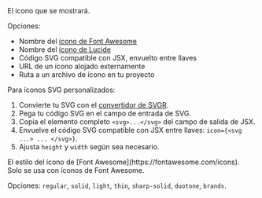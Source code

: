 <ResponseField name="icon" type="string" required>
  El ícono que se mostrará.
  
  Opciones:
  - Nombre del [ícono de Font Awesome](https://fontawesome.com/icons)
  - Nombre del [ícono de Lucide](https://lucide.dev/icons)
  - Código SVG compatible con JSX, envuelto entre llaves
  - URL de un ícono alojado externamente
  - Ruta a un archivo de ícono en tu proyecto
  
  Para íconos SVG personalizados:
  1. Convierte tu SVG con el [convertidor de SVGR](https://react-svgr.com/playground/).
  1. Pega tu código SVG en el campo de entrada de SVG.
  2. Copia el elemento completo `<svg>...</svg>` del campo de salida de JSX.
  3. Envuelve el código SVG compatible con JSX entre llaves: `icon={<svg ...> ... </svg>}`.
  4. Ajusta `height` y `width` según sea necesario.
</ResponseField>

<ResponseField name="iconType" type="string">
  El estilo del ícono de [Font Awesome](https://fontawesome.com/icons). Solo se usa con íconos de Font Awesome. 
  
  Opciones: `regular`, `solid`, `light`, `thin`, `sharp-solid`, `duotone`, `brands`.
</ResponseField>
